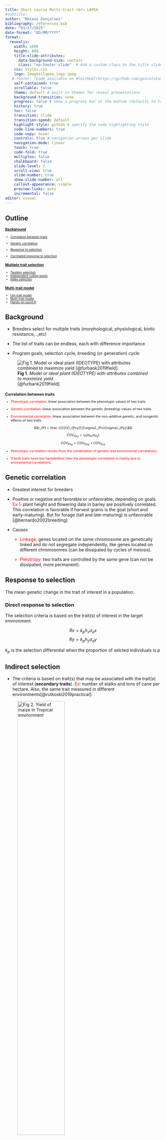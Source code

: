```yaml
---
title: Short course Multi-trait <br> LAPEA
#subtitle: 
author: "Mateus Gonçalves"
bibliography: references.bib
date: "03/17/2025"
date-format: "DD/MM/YYYY"
format:
  revealjs:
    width: 1600
    height: 800
    title-slide-attributes:
      data-background-size: contain
      class: "no-footer-slide"  # Add a custom class to the title slide
    css: styles.css
    logo: Images\lapea_logo.jpeg
   # footer: "Code available on #[GitHub](https://github.com/goncalvesmateu/Multi-trait-LAPEA.git)."
    self-contained: true
    scrollable: false
    theme: default # built-in themes for reveal presentations
    background-transition: none
    progress: false # Show a progress bar at the bottom (defaults to true).
    history: true
    toc: false
    transition: slide
    transition-speed: default
    highlight-style: github # specify the code highlighting style
    code-line-numbers: true
    code-copy: hover
    controls: true # navigation arrows per slide
    navigation-mode: linear
    touch: true
    code-fold: true
    multiplex: false
    chalkboard: false
    slide-level: 2
    scroll-view: true
    slide-number: true
    show-slide-number: all
    callout-appearance: simple
    preview-links: auto
    incremental: false
editor: visual
---
```


## Outline

::: {style="font-size: 70%;"}
### [Background] {style="color:black"}

- [Correlation between traits]

- [Genetic correlation]

- [Response to selection]

- [Correlated response to selection]

### [Multiple trait selection] {style="color:black"}

-   [Tandem selection]
-   [Independent culling levels]
-   [Index selection]

### [Multi-trait model] {style="color:black"}

- [Uni-trait model]
- [Multi-trait model]
- [Hands-on using R]
:::

## Background 

::: {layout="[ 0.8, -0.08, 0.5 ]"}

-   Breeders select for multiple traits (morphological, physiological, biotic resistance,..,etc)

-   The list of traits can be endless, each with difference importance

-   Program goals, selection cycle, breeding (or generation) cycle


![**Fig 1**. *Model or ideal plant (IDEOTYPE) with attributes combined to maximize yield* <br> [@furbank2019field].](Images\ideotypeWheat.png){fig-align="left"}
:::

## Correlation between traits {style="font-size: 90%;"}

::: {style="font-size: 77%;"}
- [Phenotypic correlation]{style="color:red"}: linear association between the phenotypic values of two traits.

- [Genetic correlation]{style="color:red"}: linear association between the genetic (breeding) values of two traits. 

- [Environmental correlation]{style="color:red"}: linear association between the non-additive genetic, and nongentic effects of two traits. 


$$r_{P} = \frac {{COV}_{Pxy}}{{\sigma}_{Px}{\sigma}_{Py}}$$

::: {.fragment .fade-in}
$${{COV}_{Pxy}} = r_{P} ({\sigma}_{Px}{\sigma}_{Py})$$
:::

::: {.fragment .fade-in}
$${{COV}_{Pxy}} = {{COV}_{Gxy}} + {{COV}_{Exy}}$$
:::

::: {.fragment .fade-in}
\begin{align}
   r_{P} ({\sigma}_{Px}{\sigma}_{Py}) &= r_{G} ({\sigma}_{Gx}{\sigma}_{Gy}) + r_{E} ({\sigma}_{Ex}{\sigma}_{Ey}) \\
   & \vdots \\
  r_{P} &= {h}_{x}{h}_{y}r_{G} + {e}_{x}{e}_{y}r_{G} \\
\end{align}
:::

::: {.fragment .fade-in}
- [Phenotypic correlation results from the combination of genetic and enviromental correlations.]{style="color:red"} 

- [If both traits have low heritabilities then the phenotypic correlation is mainly due to enviromental correlations.]{style="color:red"}
:::

:::

## Genetic correlation

- Greatest interest for breeders

- Positive or negative and favorable or unfavorable, depending on goals. [Ex 1]{style="color:red"}: plant height and flowering date in barley are positively correlated. This correlation is favorable if harvest grains is the goal (short and early-maturing). But for forage (tall and late-maturing) is unfavorable [@bernardo2002breeding].

- Causes
  - [Linkage]{style="color:red"}: genes located on the same chromosome are genetically linked and do not segregate independently, like genes located on different chromosomes (can be dissipated by cycles of meiosis).

  - [Pleiotropy]{style="color:red"}: two traits are controlled by the same gene (can not be dissipated, more permanent).
  
## Response to selection

The mean genetic change in the trait of interest in a population.

### Direct response to selection

The selection criteria is based on the trait(s) of interest in the target environment. 

::: {layout="[ 0.4, -0.05, 0.6 ]"}

$$Rx = {k}_{p} {h}_{x}{\sigma}_{a}x$$
$$Ry = {k}_{p} {h}_{y}{\sigma}_{a}y$$

${k}_{p}$ is the selection differential when the proportion of selcted individuals is $p$

:::
  
## Indirect selection

- The criteria is based on trait(s) that may be associated with the trait(s) of interest (**secondary traits**). [Ex]{style="color:red"}: number of stalks and tons of cane per hectare. Also, the same trait measured in different environments[@rutkoski2019practical]:

::: {layout="[ 0.5, -0.05, 0.5 ]"}

![**Fig 2**. *Yield of maize in Tropical environment*](Images\cornTrop.jpg){fig-align="center" width=60%}


![**Fig 3**. *Yield of maize in temparate environment*](Images\cornTemp.png){fig-align="center" width=60%}
:::

- Indirect selection is often used because a secondary trait is easier and/or cheaper to evaluate, and measurable on both sex.

## Correlated response to selection

- [Correlated response to selection]{style="color:red"}: selection for one trait will cause a correlated response in the other (if genetic correlation exists).

### Indirect response to selection

$$Ry = {k}_{p} {h}_{y}{\sigma}_{a}y$$

- The superiority of indirect over direct selection depends the heritability of secondary trait and the genetic correlation, and when much larger population sizes are possible with indirect selection compared to direct selection.

## Multiple trait selection {.center}

Examples of multiple-trait selection strategies breeders employ... 

## Tandem selection
::: {style="font-size: 85%;"}
Selection for one trait until that trait is improved, then for a second, etc., until each has been improved to the desired level. Applicable in recurrent selection programs. [Ex]{style="color:red"}: tropical maize populations used as breeding material in temperate regions are first selected for photoperiod insensivity prior to selection for other traits.
:::

::: columns 
::: {.column width="50%"}
```r
#| echo: true

set.seed(1234)
x <- rnorm(200, mean = 10, sd = 4)
y <- rnorm(200, mean = 6, sd = 2)

dat <- data.frame(x,y)

# Visualize the scatter plot of traits A and B
plot(x,y, pch=19, ylim = c(min(dat$y), max(dat$y)),xlim = c(min(dat$x), max(dat$x)),rect(par("usr")[1], par("usr")[3],
          par("usr")[2], par("usr")[4], col = "lightgrey"),
     cex.lab=1.5, cex.axis=1.8,
     xlab="Trait A", ylab="Trait B",col=ifelse(y >5, 'red', 'blue'))
title(main = "SELECT FOR TRAIT B FOR SEVERAL CYCLES",  cex.main = 2.5, col.main= "darkgreen")
abline(h=5, col="black", lwd = 2, lty = 2)

```
:::

::: {.column width="50%"}
```r
#| echo: true

set.seed(1234)
x <- rnorm(200, mean = 10, sd = 4)
y <- rnorm(200, mean = 6, sd = 2)

dat <- data.frame(x,y)

# Visualize the scatter plot of traits A and B
plot(x,y, pch=19, ylim = c(min(dat$y), max(dat$y)),xlim = c(min(dat$x), max(dat$x)),
     rect(par("usr")[1], par("usr")[3],
          par("usr")[2], par("usr")[4], col = "lightgrey"),
     cex.lab=1.5, cex.axis=1.8,
     xlab="Trait A", ylab="Trait B",col=ifelse(x > 10, 'red', 'blue'))
title(main = "SELECT FOR TRAIT A FOR SEVERAL CYCLES",  cex.main = 2.5, col.main= "darkgreen")
abline(v=10, col="black", lwd = 2, lty = 2)

```

:::

:::

## Independent culling levels {style="font-size: 90%;"}

A certain level of merit (minimun level of performance) is established for each trait, and all individuals below that level are discarded regardless of values for other traits.

```r
#| echo: true

set.seed(1234)
x <- rnorm(200, mean = 10, sd = 4)
y <- rnorm(200, mean = 6, sd = 2)

dat <- data.frame(x,y)

# Visualize the scatter plot of traits A and B
plot(x,y, pch=19, ylim = c(min(dat$y), max(dat$y)),xlim = c(min(dat$x), max(dat$x)),
     rect(par("usr")[1], par("usr")[3],
          par("usr")[2], par("usr")[4], col = "lightgrey"),
     cex.lab=1.5, cex.axis=1.8,
     xlab="Trait A", ylab="Trait B",col=ifelse(x > 10 & y >5, 'red', 'blue'))
abline(v=10, h=5, col="black", lwd = 2, lty = 2)

```

## Index selection

Select for $n$ traits simultaneously by using some index of net merit:

$$I = b_{1}X_{1} + b_{1}X_{1} + ... + b_{n}X_{n}$$
$b_{1}$ is the weight for trait $i$ and $X_{1}$ is the phenotypic value for trait $i$. 

Example adapted from [@bernardo2002breeding]: <br>
Price of 60 kg bag of maize: R$ 90,00 <br>
To dry a 60 kg bag of maize: R$ 0,25<br>
Target moisture concentration: 13%

A new candidate maize hybrid genotype has a yield of 100 bags of 60kg/ha and has a moisture of 15%. Then, the profit can be expressed in the form of the following selection index:

$$I = (90)(Yield) - (0,25)(Moisture - 13\%)(Yield)$$

## Uni-trait model

The BLUP methodology uses mixed models for the genetic analysis and provides accurate and least biased prediction of breeding values.

### Mixed model formulation 
$$
y = \mathbf{X}b + \mathbf{Z}u + e
$$
$y$: is an (nx1) vector of observations (phenotypes) <br> 
$b$: is an (px1) vector with fixed effects (e.g. environment)  <br>
$u$: is an (qx1) vector with random effects of breeding values; $u \sim N(\mathbf{0},\mathbf{K} \sigma_{g}^2)$ <br>
$e$: is an (nx1) vector with random effects of residuals; $e \sim N(\mathbf{0},\mathbf{R} \sigma_{e}^2)$ <br>
$\mathbf{X}$ and $\mathbf{Z}$: are design matrices relating obs to fixed and random effects, respectively.

## Uni-trait model

$$
y = \mathbf{X}b + \mathbf{Z}u + e
$$
\begin{align}

\begin{bmatrix}
   u \\
   e \\
   \end{bmatrix} \sim MVN
   
   \begin{pmatrix}
   \begin{bmatrix}
   0 \\
   0 \\
   \end{bmatrix} 
   ,
   \begin{bmatrix}
   \mathbf{K} & 0 \\
   0 & \mathbf{R} \\
    \end{bmatrix}
   \end{pmatrix}
\end{align}

\begin{align}
var(u)& = K&  \\
var(e)& = R& \\
var(y)& =ZGZ’ + R \\ 
E(y)& = Xb&
\end{align}

## Advantages

- Allows the analysis of unbalanced data

- Exploit information from relatives

Furthermore, it can be extended to incorporate/account for more effects, such as:

- Rows, columns, environments, permanent environmental... 

- Interaction terms (e.g GXE)

- Covariance and correlation structures (relationship matrices and Correlation matrices)

- Heterogeneous variances

- Correlated traits


## Multi-trait model


\begin{gather*}
y_{i} = X_{i}b_{i} + Z_{i}u_{i} + e_{i} , & i = 1, 2
\end{gather*}

\begin{align}

\begin{bmatrix}
   y_{1} \\
   y_{2} \\
   \end{bmatrix} = 
   
   \begin{bmatrix}
   X_{1} & 0 \\
   0 & X_{2} \\
   \end{bmatrix} \begin{bmatrix}
   b_{1} \\
   b_{2} \\
   \end{bmatrix} +
   
    \begin{bmatrix}
   Z_{1} & 0 \\
   0 & Z_{2} \\
   \end{bmatrix}\begin{bmatrix}
   u_{1} \\
   u_{2} \\
   \end{bmatrix} +
   
   \begin{bmatrix}
   e_{1} \\
   e_{2} \\
   \end{bmatrix}
   
\end{align}

## Advantages

- The prediction accuracy of low-heritability, difficult, and/or expensive to measure traits can be increased by using multi-trait models when the degree of correlation between traits is at least moderate,  to improve the target trait or all the correlated traits simultaneously (Calus and Veerkamp 2011). 

- Multi-trait models can be useful for increasing prediction accuracy when the traits of interest are not measured in the individuals of the testing set, but this and other traits were observed in individuals in the training set (Pszczola et al. 2013, Jia and Jannink, 2012).

## Hands-on using R

::: columns 
::: {.column width="40%"}
- [Chapter 5](https://link.springer.com/chapter/10.1007/978-3-030-89010-0_5#Abs1)

![[@montesinos2022multivariate]](Images\bookmulti.jpg){width=55% preview-link="true"}
:::

::: {.column width="60%"}
-   [Material on GitHub](https://github.com/goncalvesmateu/Multi-trait-LAPEA){preview-link="true"} 

``` tex
 Installing packages
 
 # Github version
 install.packages('devtools');
 library(devtools);
 install_github('covaruber/sommer')
 
 # or
 
 # CRAN version
 install.packages('sommer',dependencies = TRUE))
 library(sommer)
```
:::

:::

## Hands-on using R

``` tex
# rrBLUB (single-trait and no marker information used)

# GBLUP (single-trait with marker information used)

# rrBLUP (multi-trait and no marker information used)

# GBLUP (multi-trait with marker information used)



```


## References